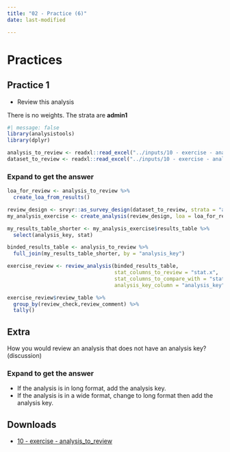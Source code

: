 ```yaml
---
title: "02 - Practice (6)"
date: last-modified

---
```

# Practices

## Practice 1

- Review this analysis 

There is no weights. The strata are **admin1**
```r
#| message: false
library(analysistools)
library(dplyr)

analysis_to_review <- readxl::read_excel("../inputs/10 - exercise - analysis_to_review.xlsx")
dataset_to_review <- readxl::read_excel("../inputs/10 - exercise - analysis_to_review.xlsx", sheet = "dataset")
```

::: {.callout-tip collapse="true" appearance="minimal"}
### Expand to get the answer

```r
loa_for_review <- analysis_to_review %>% 
  create_loa_from_results()

review_design <- srvyr::as_survey_design(dataset_to_review, strata = "admin1")
my_analysis_exercise <- create_analysis(review_design, loa = loa_for_review, sm_separator = "/")

my_results_table_shorter <- my_analysis_exercise$results_table %>% 
  select(analysis_key, stat)

binded_results_table <- analysis_to_review %>% 
  full_join(my_results_table_shorter, by = "analysis_key")

exercise_review <- review_analysis(binded_results_table,
                                   stat_columns_to_review = "stat.x",
                                   stat_columns_to_compare_with = "stat.y", 
                                   analysis_key_column = "analysis_key")

exercise_review$review_table %>% 
  group_by(review_check,review_comment) %>% 
  tally()
```

:::

## Extra

How you would review an analysis that does not have an analysis key? (discussion)

::: {.callout-tip collapse="true" appearance="minimal"}
### Expand to get the answer

- If the analysis is in long format, add the analysis key.
- If the analysis is in a wide format, change to long format then add the analysis key.

:::

## Downloads

- [10 - exercise - analysis_to_review](../inputs/10 - exercise - analysis_to_review.xlsx)

